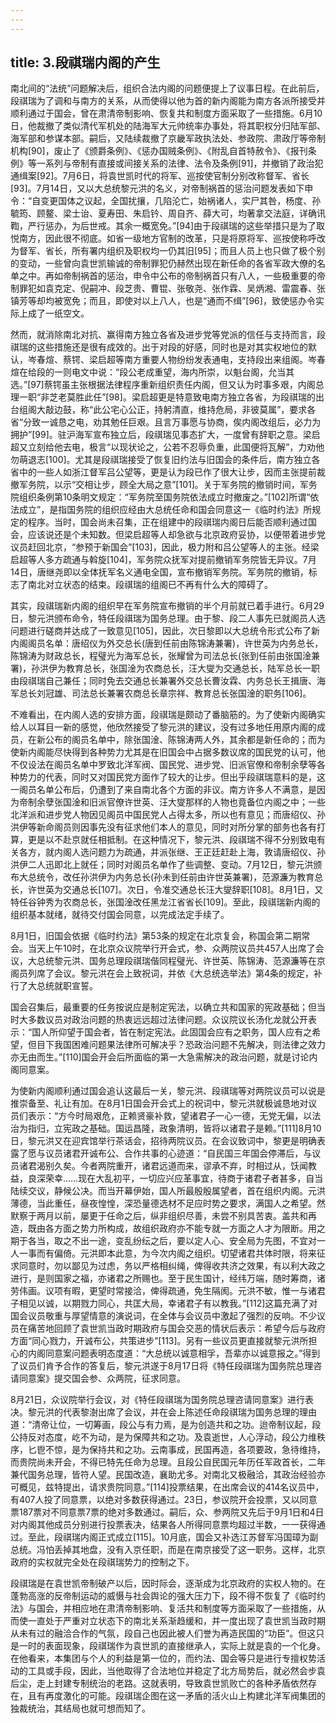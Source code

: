 ```yaml
---
---
---
```

title: 3.段祺瑞内阁的产生
---




南北间的“法统”问题解决后，组织合法内阁的问题便提上了议事日程。在此前后，段祺瑞为了调和与南方的关系，从而使得以他为首的新内阁能为南方各派所接受并顺利通过于国会，曾在肃清帝制影响、恢复共和制度方面采取了一些措施。6月10日，他裁撤了类似清代军机处的陆海军大元帅统率办事处，将其职权分归陆军部、海军部和参谋本部。嗣后，又陆续裁撤了京畿军政执法处、参政院、肃政厅等帝制机构[90]，废止了《颁爵条例》、《惩办国贼条例》、《附乱自首特赦令》、《报刊条例》等一系列与帝制有直接或间接关系的法律、法令及条例[91]，并撤销了政治犯通缉案[92]。7月6日，将袁世凯时代的将军、巡按使官制分别改称督军、省长[93]。7月14日，又以大总统黎元洪的名义，对帝制祸首的惩治问题发表如下申令：“自变更国体之议起，全国扰攘，几陷沦亡，始祸诸人，实尸其咎，杨度、孙毓筠、顾鳌、梁士诒、夏寿田、朱启钤、周自齐、薛大可，均著拿交法庭，详确讯鞫，严行惩办，为后世戒。其余一概宽免。”[94]由于段祺瑞的这些举措只是为了取悦南方，因此很不彻底。如省一级地方官制的改革，只是将原将军、巡按使称呼改为督军、省长，所有署内组织及职权均一仍其旧[95]；而且人员上也只做了极个别的变动，一些曾向袁世凯输诚的帝制罪犯仍赫然出现在新任命的各省军政大僚的名单之中。再如帝制祸首的惩治，申令中公布的帝制祸首只有八人，一些极重要的帝制罪犯如袁克定、倪嗣冲、段芝贵、曹锟、张敬尧、张作霖、吴炳湘、雷震春、张镇芳等却均被宽免；而且，即使对以上八人，也是“通而不缉”[96]，致使惩办令实际上成了一纸空文。

然而，就消除南北对抗、赢得南方独立各省及进步党等党派的信任与支持而言，段祺瑞的这些措施还是很有成效的。出于对段的好感，同时也是对其实权地位的默认，岑春煊、蔡锷、梁启超等南方重要人物纷纷发表通电，支持段出来组阁。岑春煊在给段的一则电文中说：“段公老成重望，海内所崇，以魁台阁，允当其选。”[97]蔡锷虽主张根据法律程序重新组织责任内阁，但又认为时事多艰，内阁总理一职“非芝老莫胜此任”[98]。梁启超更是特意致电南方独立各省，为段祺瑞的出台组阁大敲边鼓，称“此公宅心公正，持躬清直，维持危局，非彼莫属”，要求各省“分致一诚恳之电，劝其勉任巨艰。且言万事愿与协商，俟内阁改组后，必力为拥护”[99]。驻沪海军宣布独立后，段祺瑞见事态扩大，一度曾有辞职之意。梁启超又立刻给他去电，极言“以现状论之，公若不忍辱负重，此国便将瓦解”，力劝他勿萌退志[100]。尤其是段祺瑞接受了恢复旧约法与旧国会的条件后，南方独立各省中的一些人如浙江督军吕公望等，更是认为段已作了很大让步，因而主张提前裁撤军务院，以示“交相让步，顾全大局之意”[101]。关于军务院的撤销时间，军务院组织条例第10条明文规定：“军务院至国务院依法成立时撤废之。”[102]所谓“依法成立”，是指国务院的组织应经由大总统任命和国会同意这一《临时约法》所规定的程序。当时，国会尚未召集，正在组建中的段祺瑞内阁日后能否顺利通过国会，应该说还是个未知数。但梁启超等人却急欲与北京政府妥协，以便带着进步党议员赶回北京，“参预于新国会”[103]，因此，极力附和吕公望等人的主张。经梁启超等人多方疏通与斡旋[104]，军务院众抚军对提前撤销军务院皆无异议。7月14日，唐继尧即以全体抚军名义通电全国，宣布撤销军务院。军务院的撤销，标志了南北对立状态的结束。段祺瑞的组阁已不再有什么大的障碍了。

其实，段祺瑞新内阁的组织早在军务院宣布撤销的半个月前就已着手进行。6月29日，黎元洪颁布命令，特任段祺瑞为国务总理。由于黎、段二人事先已就阁员人选问题进行磋商并达成了一致意见[105]，因此，次日黎即以大总统令形式公布了新内阁阁员名单：唐绍仪为外交总长(唐到任前由陈锦涛兼署)，许世英为内务总长，陈锦涛为财政总长，程璧光为海军总长，张耀曾为司法总长(张到任前由张国淦兼署)，孙洪伊为教育总长，张国淦为农商总长，汪大燮为交通总长，陆军总长一职由段祺瑞自己兼任；同时免去交通总长兼署外交总长曹汝霖、内务总长王揖唐、海军总长刘冠雄、司法总长兼署农商总长章宗祥、教育总长张国淦的职务[106]。

不难看出，在内阁人选的安排方面，段祺瑞是颇动了番脑筋的。为了使新内阁确实给人以耳目一新的感觉，他欣然接受了黎元洪的建议，没有过多地任用原内阁的成员，在新公布的阁员名单中，除张国淦、陈锦涛两人外，其余都是新任命的；而为使新内阁能尽快得到各种势力尤其是在旧国会中占据多数议席的国民党的认可，他不仅设法在阁员名单中罗致北洋军阀、国民党、进步党、旧派官僚和帝制余孽等各种势力的代表，同时又对国民党方面作了较大的让步。但出乎段祺瑞意料的是，这一阁员名单公布后，仍遭到了来自南北各个方面的非议。南方许多人不满意，是因为帝制余孽张国淦和旧派官僚许世英、汪大燮那样的人物也竟备位内阁之中；一些北洋派和进步党人物因见阁员中国民党人占得太多，所以也有意见；而唐绍仪、孙洪伊等新命阁员则因事先没有征求他们本人的意见，同时对所分掌的部务也各有打算，更是以不赴京就任相抵制。在这种情况下，黎元洪、段祺瑞不得不分别致电有关各方，就内阁人选问题力为疏通，并派张继、王正廷赶赴上海，敦请唐绍仪、孙洪伊二人迅即北上就任；同时对阁员名单作了些调整、变动。7月12日，黎元洪颁布大总统令，改任孙洪伊为内务总长(孙未到任前由许世英兼署)，范源濂为教育总长，许世英为交通总长[107]。次日，令准交通总长汪大燮辞职[108]。8月1日，又特任谷钟秀为农商总长，张国淦改任黑龙江省省长[109]。至此，段祺瑞新内阁的组织基本就绪，就待交付国会同意，以完成法定手续了。

8月1日，旧国会依据《临时约法》第53条的规定在北京复会，称国会第二期常会。当天上午10时，在北京众议院举行开会式，参、众两院议员共457人出席了会议，大总统黎元洪、国务总理段祺瑞偕同程璧光、许世英、陈锦涛、范源濂等在京阁员列席了会议。黎元洪在会上致祝词，并依《大总统选举法》第4条的规定，补行了大总统就职宣誓。

国会召集后，最重要的任务按说应是制定宪法，以确立共和国家的宪政基础；但当时大多数议员对政治问题的热衷远远超过法律问题。众议院议长汤化龙就公开表示：“国人所仰望于国会者，皆在制定宪法。此固国会应有之职务，国人应有之希望，但目下我国困难问题果法律所可解决乎？恐政治问题不先解决，则法律之效力亦无由而生。”[110]国会开会后所面临的第一大急需解决的政治问题，就是讨论内阁同意案。

为使新内阁顺利通过国会追认这最后一关，黎元洪、段祺瑞等对两院议员可以说是推崇备至、礼让有加。在8月1日国会开会式上的祝词中，黎元洪就极诚恳地对议员们表示：“方今时局艰危，正赖贤豪补救，望诸君子一心一德，无党无偏，以法治为指归，立宪政之基础。国运昌隆，政象清明，皆将以诸君子是赖。”[111]8月10日，黎元洪又在迎宾馆举行茶话会，招待两院议员。在会议致词中，黎更是明确表露了愿与议员诸君开诚布公、合作共事的心迹道：“自民国三年国会停滞后，与议员诸君渴别久矣。今者两院重开，诸君远道而来，谬承不弃，时相过从，饫闻教益，良深荣幸……现在大乱初平，一切应兴应革事宜，待商于诸君子者甚多，自当陆续交议，静候公决。而当开幕伊始，国人所最殷殷属望者，首在组织内阁。元洪薄德，当此重任，昼夜惶惶，深恐量德选材不足应时势之要求，满国人之希望。然默察于两月以前，屡更于任命之后，纵非组织尽善，未尝不别具苦衷。盖共和再造，既由各方面之势力所构成，故组织政府亦不能专就一方面之人才为限断。用之期于各当，取之不出一途，变乱纷纭之后，要以定人心、安全局为先图，不宜对一人一事而有偏倚。元洪即本此意，为今次内阁之组织。切望诸君共体时限，将来征求同意时，勿以鄙见为过虑，务以严格相纠绳，俾得收共济之效果，有以利大政之进行，是则国家之福，亦诸君之所赐也。至于民生国计，经纬万端，随时筹商，诸劳伟画。议项有暇，更望时常接洽，俾得疏通，免生隔阂。元洪不敏，惟一与诸君子相见以诚，以期戮力同心，共匡大局，幸诸君子有以教我。”[112]这篇充满了对国会议员敬重与厚望情意的演说词，在全体与会议员中激起了强烈的反响。不少议员在痛苦地回顾了袁世凯当政时期政府与国会交恶的情状后表示：希望今后与政府方面“同心戮力，开诚布公，共策进步”[113]。另有一些议员更直接就黎元洪所担心的内阁同意案问题表明态度道：“大总统以诚意相孚，吾辈亦以诚意报之。”得到了议员们肯予合作的答复后，黎元洪遂于8月17日将《特任段祺瑞为国务院总理咨请同意案》提交国会参、众两院，征求同意。

8月21日，众议院举行会议，对《特任段祺瑞为国务院总理咨请同意案》进行表决。黎元洪的代表黎澍出席了会议，并在会上陈述任命段祺瑞为国务总理的理由道：“清帝让位，一切筹画，段公与有力焉，是为创造共和之功。迨帝制议起，段公持反对态度，屹不为动，是为保障共和之功。及袁逝世，人心浮动，段公力维秩序，匕鬯不惊，是为保持共和之功。云南事成，民国再造，各项要政，急待维持，而贵院尚未开会，不得已特先任命为总理。且段公自民国元年历任军政首长，二年兼代国务总理，皆符人望。民国改造，襄助尤多。对南北又极融洽，其政治经验亦可概见，兹特提出，请求贵院同意。”[114]投票结果，在出席会议的414名议员中，有407人投了同意票，以绝对多数获得通过。23日，参议院开会投票，又以同意票187票对不同意票7票的绝对多数通过。嗣后，众、参两院又先后于9月1日和4日对内阁其他成员分别进行投票表决，结果各人所得同意票均超过半数，一一获得通过。至此，段祺瑞内阁正式成立[115]。10月底，国会又补选江苏督军冯国璋为副总统。冯怕丢掉其地盘，没有入京任职，而是在南京接受了这一职务。这样，北京政府的实权就完全处在段祺瑞势力的控制之下。

段祺瑞是在袁世凯帝制破产以后，因时际会，逐渐成为北京政府的实权人物的。在蓬勃高涨的反帝制运动的威慑与社会舆论的强大压力下，段不得不恢复了《临时约法》与国会，并相应地在肃清帝制影响、复活共和制度等方面采取了一些措施，从而使一直处于严重对立状态下的南北关系渐趋缓和，并一度出现了袁世凯当政时期从未有过的融洽合作的气氛，段自己也因此被人们誉为再造民国的“功臣”。但这只是一时的表面现象，段祺瑞作为袁世凯的直接继承人，实际上就是袁的一个化身。在他看来，本集团与个人的利益是第一位的，而约法、国会等只是进行专擅权势活动的工具或手段，因此，当他取得了合法地位并稳定了北方局势后，就必然会步袁后尘，走上封建专制统治的老路。这就表明，导致袁世凯败亡的各种矛盾依然存在，且有再度激化的可能。段祺瑞企图在这一矛盾的活火山上构建北洋军阀集团的独裁统治，其结局也就可想而知了。